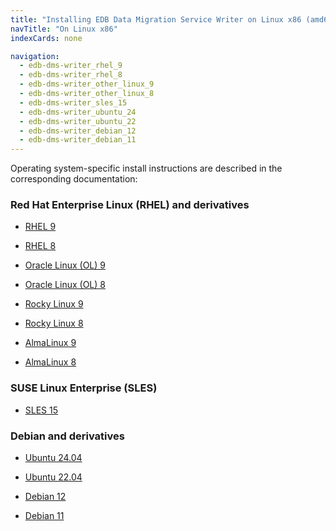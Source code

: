 ```yaml
---
title: "Installing EDB Data Migration Service Writer on Linux x86 (amd64)"
navTitle: "On Linux x86"
indexCards: none

navigation:
  - edb-dms-writer_rhel_9
  - edb-dms-writer_rhel_8
  - edb-dms-writer_other_linux_9
  - edb-dms-writer_other_linux_8
  - edb-dms-writer_sles_15
  - edb-dms-writer_ubuntu_24
  - edb-dms-writer_ubuntu_22
  - edb-dms-writer_debian_12
  - edb-dms-writer_debian_11
---
```


Operating system-specific install instructions are described in the corresponding documentation:

### Red Hat Enterprise Linux (RHEL) and derivatives

- [RHEL 9](edb-dms-writer_rhel_9)

- [RHEL 8](edb-dms-writer_rhel_8)

- [Oracle Linux (OL) 9](edb-dms-writer_rhel_9)

- [Oracle Linux (OL) 8](edb-dms-writer_rhel_8)

- [Rocky Linux 9](edb-dms-writer_other_linux_9)

- [Rocky Linux 8](edb-dms-writer_other_linux_8)

- [AlmaLinux 9](edb-dms-writer_other_linux_9)

- [AlmaLinux 8](edb-dms-writer_other_linux_8)

### SUSE Linux Enterprise (SLES)

- [SLES 15](edb-dms-writer_sles_15)

### Debian and derivatives

- [Ubuntu 24.04](edb-dms-writer_ubuntu_24)

- [Ubuntu 22.04](edb-dms-writer_ubuntu_22)

- [Debian 12](edb-dms-writer_debian_12)

- [Debian 11](edb-dms-writer_debian_11)
